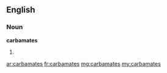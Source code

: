 ==English==

===Noun===
'''carbamates'''

# {{plural of|carbamate}}

[[ar:carbamates]]
[[fr:carbamates]]
[[mg:carbamates]]
[[my:carbamates]]